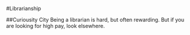 #Librarianship

##Curiousity City
Being a librarian is hard, but often rewarding. But if you are looking for high pay, look elsewhere. 
